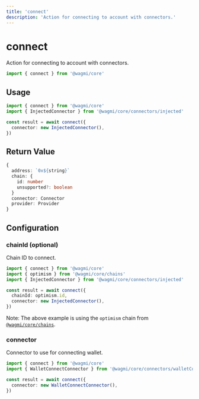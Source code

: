 ```yaml
---
title: 'connect'
description: 'Action for connecting to account with connectors.'
---
```


# connect

Action for connecting to account with connectors.

```ts
import { connect } from '@wagmi/core'
```

## Usage

```ts
import { connect } from '@wagmi/core'
import { InjectedConnector } from '@wagmi/core/connectors/injected'

const result = await connect({
  connector: new InjectedConnector(),
})
```

## Return Value

```ts
{
  address: `0x${string}`
  chain: {
    id: number
    unsupported?: boolean
  }
  connector: Connector
  provider: Provider
}
```

## Configuration

### chainId (optional)

Chain ID to connect.

```ts {6}
import { connect } from '@wagmi/core'
import { optimism } from '@wagmi/core/chains'
import { InjectedConnector } from '@wagmi/core/connectors/injected'

const result = await connect({
  chainId: optimism.id,
  connector: new InjectedConnector(),
})
```

Note: The above example is using the `optimism` chain from [`@wagmi/core/chains`](/core/chains#wagmicorechains).

### connector

Connector to use for connecting wallet.

```ts {5}
import { connect } from '@wagmi/core'
import { WalletConnectConnector } from '@wagmi/core/connectors/walletConnect'

const result = await connect({
  connector: new WalletConnectConnector(),
})
```
